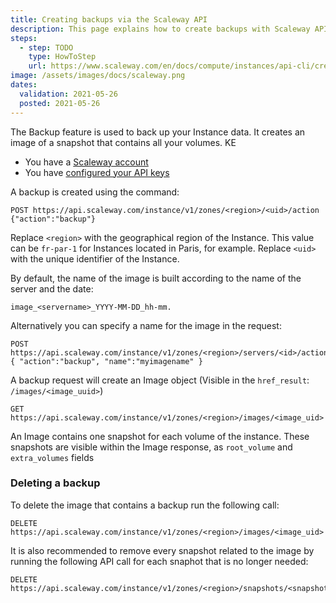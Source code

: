 ```yaml
---
title: Creating backups via the Scaleway API
description: This page explains how to create backups with Scaleway API
steps:
  - step: TODO
    type: HowToStep
    url: https://www.scaleway.com/en/docs/compute/instances/api-cli/creating-backups
image: /assets/images/docs/scaleway.png
dates:
  validation: 2021-05-26
  posted: 2021-05-26
---
```


The Backup feature is used to back up your Instance data. It creates an image of a snapshot that contains all your volumes. KE

<Message type="requirement">

  - You have a [Scaleway account](/console/my-account/how-to/create-an-account/)   
  - You have [configured your API keys](/console/my-project/how-to/generate-api-key/)

</Message>

A backup is created using the command:
```
POST https://api.scaleway.com/instance/v1/zones/<region>/<uid>/action
{"action":"backup"}
```

Replace `<region>` with the geographical region of the Instance. This value can be `fr-par-1` for Instances located in Paris, for example. Replace `<uid>` with the unique identifier of the Instance.

By default, the name of the image is built according to the name of the server and the date:
```
image_<servername>_YYYY-MM-DD_hh-mm.
```

Alternatively you can specify a name for the image in the request:
```
POST https://api.scaleway.com/instance/v1/zones/<region>/servers/<id>/action
{ "action":"backup", "name":"myimagename" }
```

A backup request will create an Image object (Visible in the `href_result`: `/images/<image_uuid>`)

```
GET https://api.scaleway.com/instance/v1/zones/<region>/images/<image_uid>
```

An Image contains one snapshot for each volume of the instance. These snapshots are visible within the Image response, as `root_volume` and `extra_volumes` fields

### Deleting a backup 


To delete the image that contains a backup run the following call:

```
DELETE https://api.scaleway.com/instance/v1/zones/<region>/images/<image_uid>
```

It is also recommended to remove every snapshot related to the image by running the following API call for each snaphot that is no longer needed:

```
DELETE https://api.scaleway.com/instance/v1/zones/<region>/snapshots/<snapshot_uid>
```
